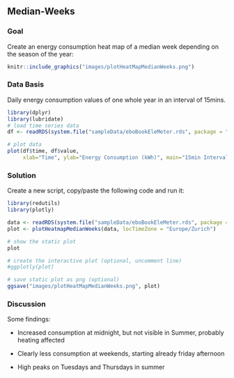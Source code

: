 \newpage
## Median-Weeks
### Goal
Create an energy consumption heat map of a median week depending on the season of the year:

```r
knitr::include_graphics("images/plotHeatMapMedianWeeks.png")
```

### Data Basis
Daily energy consumption values of one whole year in an interval of 15mins.

```r
library(dplyr)
library(lubridate)
# load time series data
df <- readRDS(system.file("sampleData/eboBookEleMeter.rds", package = "redutils"))

# plot data
plot(df$time, df$value,
     xlab="Time", ylab="Energy Consumption (kWh)", main="15min Interval Raw Data", type = "l")
```

\newpage
### Solution
Create a new script, copy/paste the following code and run it:

```r
library(redutils)
library(plotly)

data <- readRDS(system.file("sampleData/eboBookEleMeter.rds", package = "redutils"))
plot <- plotHeatmapMedianWeeks(data, locTimeZone = "Europe/Zurich")

# show the static plot
plot

# create the interactive plot (optional, uncomment line)
#ggplotly(plot)
```

```r
# save static plot as png (optional)
ggsave("images/plotHeatMapMedianWeeks.png", plot)
```

### Discussion
Some findings:

* Increased consumption at midnight, but not visible in Summer, probably heating affected

* Clearly less consumption at weekends, starting already friday afternoon

* High peaks on Tuesdays and Thursdays in summer
